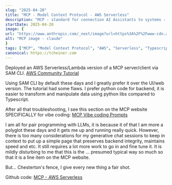 ```yaml
---
slug: "2025-04-20"
title: "MCP - Model Context Protocol - AWS Serverless"
description: "MCP - standard for connection AI Assistants to systems - Serverless Edition"
startDate: 2025-04-20
image: {
url: "https://www.anthropic.com/_next/image?url=https%3A%2F%2Fwww-cdn.anthropic.com%2Fimages%2F4zrzovbb%2Fwebsite%2F3aabd8804251c0364cbde9d2e4be6dc8e8c2faec-2880x1620.png&w=3840&q=75",
alt: "MCP image - claude"
}
tags: ["MCP", "Model Context Protocol", "AWS", "Serverless", "Typescript", "Lambda", "API"]
canonical: https://tcheiner.com
---
```

Deployed an AWS Serverless/Lambda version of a MCP server/client via SAM CLI.
[AWS Community Tutorial](https://community.aws/content/2vzj07Wyk6Lw281Tvs1Lw7kJJNW/building-scalable-mcp-servers-on-aws-lambda-a-practical-guide?lang=en)

Using SAM CLI by default these days and I greatly prefer it over the UI/web version.
The tutorial had some flaws.  I prefer python code for backend, it is easier to transform and
manipulate data using python libs compared to Typescript.

After all that troubleshooting, I see this section on the MCP website SPECIFICALLY for vibe coding:
[MCP Vibe coding Prompts](https://modelcontextprotocol.io/tutorials/building-mcp-with-llms)

I am all for pair programming with LLMs, it is because it of that I am more a polyglot these days and it gets me up and
running really quick.  However, there is too many considerations for my generative chat sessions to keep in context to
put up a simple page that preserves backend integrity, maintains speed and etc.  It still requires a lot more work to
go in and fine tune it.  It is mildly disturbing to me that this is the ... presumed typical way so much so that it is a
line item on the MCP website.

But... Chesterton's fence, I give every new thing a fair shot.

Github code:
[MCP - AWS Serverless](https://github.com/tcheiner/MCP/tree/main/aws-lambda)
